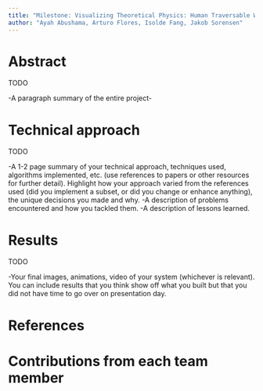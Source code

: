 ```yaml
---
title: "Milestone: Visualizing Theoretical Physics: Human Traversable Wormholes"
author: "Ayah Abushama, Arturo Flores, Isolde Fang, Jakob Sorensen"
---
```


# Abstract

TODO 

-A paragraph summary of the entire project-

# Technical approach

TODO 

-A 1-2 page summary of your technical approach, techniques used, algorithms implemented, etc. (use references to papers or other resources for further detail). Highlight how your approach varied from the references used (did you implement a subset, or did you change or enhance anything), the unique decisions you made and why.
-A description of problems encountered and how you tackled them.
-A description of lessons learned.

# Results

TODO

-Your final images, animations, video of your system (whichever is relevant). You can include results that you think show off what you built but that you did not have time to go over on presentation day.

# References


# Contributions from each team member